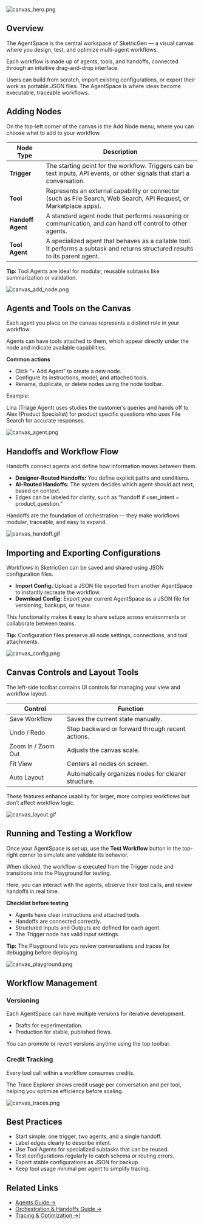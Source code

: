 ![canvas_hero.png](/images/user-guides/agent-space/canvas_hero.png)

## Overview

The AgentSpace is the central workspace of SketricGen — a visual canvas where you design, test, and optimize multi-agent workflows.

Each workflow is made up of agents, tools, and handoffs, connected through an intuitive drag-and-drop interface.

Users can build from scratch, import existing configurations, or export their work as portable JSON files. The AgentSpace is where ideas become executable, traceable workflows.

## Adding Nodes

On the top-left corner of the canvas is the Add Node menu, where you can choose what to add to your workflow.

| Node Type         | Description                                                                                                                    |
| ----------------- | ------------------------------------------------------------------------------------------------------------------------------ |
| **Trigger**       | The starting point for the workflow. Triggers can be text inputs, API events, or other signals that start a conversation.      |
| **Tool**          | Represents an external capability or connector (such as File Search, Web Search, API Request, or Marketplace apps).            |
| **Handoff Agent** | A standard agent node that performs reasoning or communication, and can hand off control to other agents.                      |
| **Tool Agent**    | A specialized agent that behaves as a callable tool. It performs a subtask and returns structured results to its parent agent. |

**Tip:** Tool Agents are ideal for modular, reusable subtasks like summarization or validation.

![canvas_add_node.png](/images/user-guides/agent-space/canvas_add_node.png)

## Agents and Tools on the Canvas

Each agent you place on the canvas represents a distinct role in your workflow.

Agents can have tools attached to them, which appear directly under the node and indicate available capabilities.

**Common actions**

- Click “+ Add Agent” to create a new node.
- Configure its instructions, model, and attached tools.
- Rename, duplicate, or delete nodes using the node toolbar.

Example:

Lina (Triage Agent) uses studies the customer’s queries and hands off to Alex (Product Specialist) for product specific questions who uses File Search for accurate responses.

![canvas_agent.png](/images/user-guides/agent-space/canvas_agent.png)

## Handoffs and Workflow Flow

Handoffs connect agents and define how information moves between them.

- **Designer-Routed Handoffs:** You define explicit paths and conditions.
- **AI-Routed Handoffs:** The system decides which agent should act next, based on context.
- Edges can be labeled for clarity, such as “handoff if user_intent = product_question.”

Handoffs are the foundation of orchestration — they make workflows modular, traceable, and easy to expand.

![canvas_handoff.gif](/images/user-guides/agent-space/canvas_handoff.gif)

## Importing and Exporting Configurations

Workflows in SketricGen can be saved and shared using JSON configuration files.

- **Import Config:** Upload a JSON file exported from another AgentSpace to instantly recreate the workflow.
- **Download Config:** Export your current AgentSpace as a JSON file for versioning, backups, or reuse.

This functionality makes it easy to share setups across environments or collaborate between teams.

**Tip:** Configuration files preserve all node settings, connections, and tool attachments.

![canvas_config.png](/images/user-guides/agent-space/canvas_config.png)

## Canvas Controls and Layout Tools

The left-side toolbar contains UI controls for managing your view and workflow layout.

| Control            | Function                                             |
| ------------------ | ---------------------------------------------------- |
| Save Workflow      | Saves the current state manually.                    |
| Undo / Redo        | Step backward or forward through recent actions.     |
| Zoom In / Zoom Out | Adjusts the canvas scale.                            |
| Fit View           | Centers all nodes on screen.                         |
| Auto Layout        | Automatically organizes nodes for clearer structure. |

These features enhance usability for larger, more complex workflows but don’t affect workflow logic.

![canvas_layout.gif](/images/user-guides/agent-space/canvas_layout.gif)

## Running and Testing a Workflow

Once your AgentSpace is set up, use the **Test Workflow** button in the top-right corner to simulate and validate its behavior.

When clicked, the workflow is executed from the Trigger node and transitions into the Playground for testing.

Here, you can interact with the agents, observe their tool calls, and review handoffs in real time.

**Checklist before testing**

- Agents have clear instructions and attached tools.
- Handoffs are connected correctly.
- Structured Inputs and Outputs are defined for each agent.
- The Trigger node has valid input settings.

**Tip:** The Playground lets you review conversations and traces for debugging before deploying.

![canvas_playground.png](/images/user-guides/agent-space/canvas_playground.png)

## Workflow Management

### Versioning

Each AgentSpace can have multiple versions for iterative development.

- Drafts for experimentation.
- Production for stable, published flows.

You can promote or revert versions anytime using the top toolbar.

### Credit Tracking

Every tool call within a workflow consumes credits.

The Trace Explorer shows credit usage per conversation and per tool, helping you optimize efficiency before scaling.

![canvas_traces.png](/images/user-guides/agent-space/canvas_traces.png)

## Best Practices

- Start simple: one trigger, two agents, and a single handoff.
- Label edges clearly to describe intent.
- Use Tool Agents for specialized subtasks that can be reused.
- Test configurations regularly to catch schema or routing errors.
- Export stable configurations as JSON for backup.
- Keep tool usage minimal per agent to simplify tracing.

## Related Links

- [Agents Guide →](/user-guides/agents)
- [Orchestration & Handoffs Guide →](/user-guides/orchestration-handoffs)
- [Tracing & Optimization →](/user-guides/tracing-optimization))
